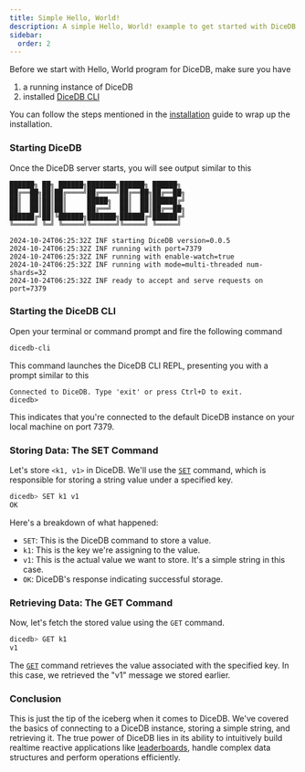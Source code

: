 ```yaml
---
title: Simple Hello, World!
description: A simple Hello, World! example to get started with DiceDB.
sidebar:
  order: 2
---
```


Before we start with Hello, World program for DiceDB, make sure you have

1. a running instance of DiceDB
2. installed [DiceDB CLI](https://github.com/dicedb/dicedb-cli)

You can follow the steps mentioned in the [installation](/get-started/installation/) guide to wrap up the installation.

### Starting DiceDB

Once the DiceDB server starts, you will see output similar to this

```
██████╗ ██╗ ██████╗███████╗██████╗ ██████╗
██╔══██╗██║██╔════╝██╔════╝██╔══██╗██╔══██╗
██║  ██║██║██║     █████╗  ██║  ██║██████╔╝
██║  ██║██║██║     ██╔══╝  ██║  ██║██╔══██╗
██████╔╝██║╚██████╗███████╗██████╔╝██████╔╝
╚═════╝ ╚═╝ ╚═════╝╚══════╝╚═════╝ ╚═════╝

2024-10-24T06:25:32Z INF starting DiceDB version=0.0.5
2024-10-24T06:25:32Z INF running with port=7379
2024-10-24T06:25:32Z INF running with enable-watch=true
2024-10-24T06:25:32Z INF running with mode=multi-threaded num-shards=32
2024-10-24T06:25:32Z INF ready to accept and serve requests on port=7379
```

### Starting the DiceDB CLI

Open your terminal or command prompt and fire the following command

```bash
dicedb-cli
```

This command launches the DiceDB CLI REPL, presenting you with a prompt similar to this

```
Connected to DiceDB. Type 'exit' or press Ctrl+D to exit.
dicedb>
```

This indicates that you're connected to the default DiceDB instance on your local machine on port 7379.

### Storing Data: The SET Command

Let's store `<k1, v1>` in DiceDB. We'll use the [`SET`](/commands/set) command, which is responsible for storing a string value under a specified key.

```bash
dicedb> SET k1 v1
OK
```

Here's a breakdown of what happened:

- `SET`: This is the DiceDB command to store a value.
- `k1`: This is the key we're assigning to the value.
- `v1`: This is the actual value we want to store. It's a simple string in this case.
- `OK`: DiceDB's response indicating successful storage.

### Retrieving Data: The GET Command

Now, let's fetch the stored value using the `GET` command.

```bash
dicedb> GET k1
v1
```

The [`GET`](/commands/get) command retrieves the value associated with the specified key. In this case, we retrieved the "v1" message we stored earlier.

### Conclusion

This is just the tip of the iceberg when it comes to DiceDB.
We've covered the basics of connecting to a DiceDB instance, storing a simple string, and retrieving it.
The true power of DiceDB lies in its ability to intuitively build realtime reactive applications like [leaderboards](/tutorials/realtime-leaderboard/),
handle complex data structures and perform operations efficiently.
